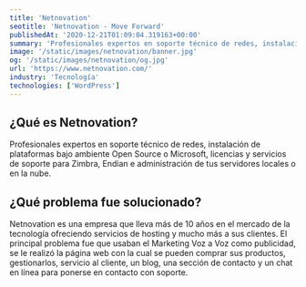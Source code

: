 ```yaml
---
title: 'Netnovation'
seotitle: 'Netnovation - Move Forward'
publishedAt: '2020-12-21T01:09:04.319163+00:00'
summary: 'Profesionales expertos en soporte técnico de redes, instalación de plataformas bajo ambiente Open Source o Microsoft, licencias y servicios de soporte Zimbra.'
image: '/static/images/netnovation/banner.jpg'
og: '/static/images/netnovation/og.jpg'
url: 'https://www.netnovation.com/'
industry: 'Tecnología'
technologies: ['WordPress']
---
```


## ¿Qué es Netnovation?

Profesionales expertos en soporte técnico de redes, instalación de plataformas bajo ambiente Open Source o Microsoft, licencias y servicios de soporte para Zimbra, Endian e administración de tus servidores locales o en la nube.

## ¿Qué problema fue solucionado?

Netnovation es una empresa que lleva más de 10 años en el mercado de la tecnología ofreciendo servicios de hosting y mucho más a sus clientes. El principal problema fue que usaban el Marketing Voz a Voz como publicidad, se le realizó la página web con la cual se pueden comprar sus productos, gestionarlos, servicio al cliente, un blog, una sección de contacto y un chat en línea para ponerse en contacto con soporte.